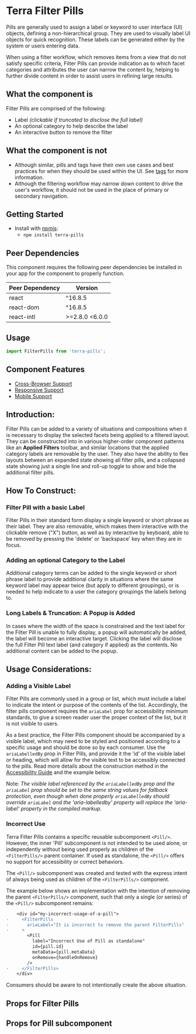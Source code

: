 


<Badge />

# Terra Filter Pills

Pills are generally used to assign a label or keyword to user interface (UI) objects, defining a non-hierarchical group. They are used to visually label UI objects for quick recognition. These labels can be generated either by the system or users entering data.

When using a filter workflow, which removes items from a view that do not satisfy specific criteria, Filter Pills can provide indication as to which facet categories and attributes the user can narrow the content by, helping to further divide content in order to assist users in refining large results.

## What the component is

Filter Pills are comprised of the following:

- Label _(clickable if truncated to disclose the full label)_
- An optional category to help describe the label
- An interactive button to remove the filter

## What the component is not

- Although similar, pills and tags have their own use cases and best practices for when they should be used within the UI. See [tags](https://engineering.cerner.com/terra-ui/components/terra-tag/tag/tag) for more information.
- Although the filtering workflow may narrow down content to drive the user's workflow, it should not be used in the place of primary or secondary navigation.

## Getting Started

- Install with [npmjs](https://www.npmjs.com):
  - `npm install terra-pills`

<!-- AUTO-GENERATED-CONTENT:START Peer Dependencies -->
## Peer Dependencies

This component requires the following peer dependencies be installed in your app for the component to properly function.

| Peer Dependency | Version |
|-|-|
| react | ^16.8.5 |
| react-dom | ^16.8.5 |
| react-intl | >=2.8.0 <6.0.0 |

<!-- AUTO-GENERATED-CONTENT:END -->

## Usage
```jsx
import FilterPills from 'terra-pills';
```

## Component Features

* [Cross-Browser Support](https://engineering.cerner.com/terra-ui/about/terra-ui/component-standards#cross-browser-support)
* [Responsive Support](https://engineering.cerner.com/terra-ui/about/terra-ui/component-standards#responsive-support)
* [Mobile Support](https://engineering.cerner.com/terra-ui/about/terra-ui/component-standards#mobile-support)

<Whitespace newline={5} />

## Introduction:

Filter Pills can be added to a variety of situations and compositions when it is necessary to display the selected facets being applied to a filtered layout. They can be constructed into in various higher-order component patterns like an **Applied Filters** toolbar, and similar locations that the applied category labels are removable by the user. They also have the ability to flex layouts between an expanded state showing all filter pills, and a collapsed state showing just a single line and roll-up toggle to show and hide the additional filter pills.

<AppliedFiltersExample title='Introduction to Filter Pills: Applied Filters Toolbar' />

<Whitespace newline={3} />

## How To Construct:

### Filter Pill with a basic Label

Filter Pills in their standard form display a single keyword or short phrase as their label. They are also removable, which makes them interactive with the clickable remove ("X") button, as well as by interactive by keyboard, able to be removed by pressing the 'delete' or 'backspace' key when they are in focus.

<BasicLabelExample title="Basic Label" />

<Whitespace />

### Adding an optional Category to the Label

Additional category terms can be added to the single keyword or short phrase label to provide additional clarity in situations where the same keyword label may appear twice (but apply to different groupings), or is needed to help indicate to a user the category groupings the labels belong to.

<CategoryLabelExample title="Adding a Label Category" />

<Whitespace />

### Long Labels & Truncation: A Popup is Added

In cases where the width of the space is constrained and the text label for the Filter Pill is unable to fully display, a popup will automatically be added, the label will become an interactive target. Clicking the label will disclose the full Filter Pill text label (and category if applied) as the contents. No additional content can be added to the popup.

<TruncatedLabelExample title="Selectable Label when Truncated" />

<Whitespace newline={3} />

## Usage Considerations:

### Adding a Visible Label

Filter Pills are commonly used in a group or list, which must include a label to indicate the intent or purpose of the contents of the list. Accordingly, the filter pills component requires the `ariaLabel` prop for accessibility minimum standards, to give a screen reader user the proper context of the list, but it is not visible to users.

<Notice variant="ux-recommendation" ariaLevel="3">

As a best practice, the Filter Pills component should be accompanied by a visible label, which may need to be styled and positioned according to a specific usage and should be done so by each consumer. Use the `ariaLabelledBy` prop in Filter Pills, and provide it the 'id' of the visible label or heading, which will allow for the visible text to be accessibly connected to the pills. Read more details about the construction method in the [Accessibility Guide](/components/cerner-terra-framework-docs/pills/accessibility-guide) and the example below.

</Notice>

Note: _The visible label referenced by the `ariaLabelledBy` prop and the `ariaLabel` prop should be set to the same string values for fallback protection, even though when done properly `ariaLabelledBy` should override `ariaLabel` and the 'aria-labelledby' property will replace the 'aria-label' property in the compiled markup._

<VisibleLabelExample title="Adding a Styled Label or Heading" />

<Whitespace />

### Incorrect Use

Terra Filter Pills contains a specific reusable subcomponent `<Pill/>`. However, the inner 'Pill' subcomponent is not intended to be used alone, or 
independently without being used properly as children of the `<FilterPills/>` parent container. If used as standalone, the `<Pill/>` offers no support for accessibility or correct behaviors.

The `<Pill/>` subcomponent was created and tested with the express intent of always being used as children of the `<FilterPills/>` component.

<Notice variant="not-supported" ariaLevel="3">

The example below shows an implementation with the intention of removing the parent `<FilterPills/>` component, such that only a single (or series) of the `<Pill/>` subcomponent remains:

```diff
    <div id="my-incorrect-usage-of-a-pill">
-     <FilterPills
-       ariaLabel="It is incorrect to remove the parent FilterPills"
-     >
        <Pill
          label="Incorrect Use of Pill as standalone"
          id={pill.id}
          metaData={pill.metaData}
          onRemove={handleOnRemove}
        />
-     </FilterPills>
    </div>
```

Consumers should be aware to not intentionally create the above situation. 

</Notice>

<Whitespace newline={5} />

## Props for Filter Pills
<FilterPillsPropsTable />

## Props for Pill subcomponent
<PillsPropsTable />
